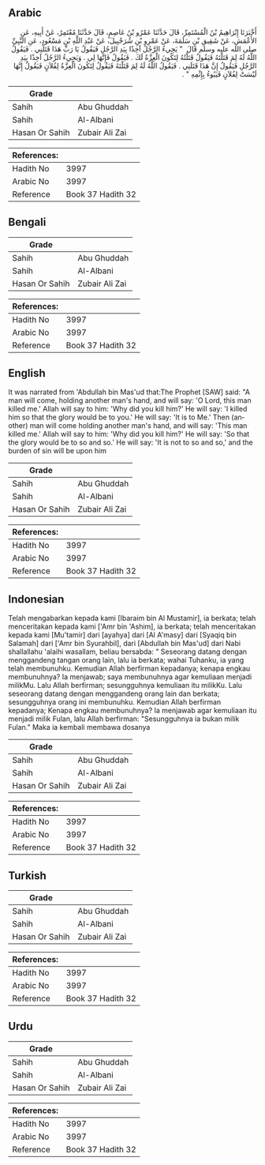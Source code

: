 ## Arabic


<div dir="rtl" lang="ar" style={{fontSize:'larger',backgroundColor:'#f8f9fa',padding:20}}>
أَخْبَرَنَا إِبْرَاهِيمُ بْنُ الْمُسْتَمِرِّ، قَالَ حَدَّثَنَا عَمْرُو بْنُ عَاصِمٍ، قَالَ حَدَّثَنَا مُعْتَمِرٌ، عَنْ أَبِيهِ، عَنِ الأَعْمَشِ، عَنْ شَقِيقِ بْنِ سَلَمَةَ، عَنْ عَمْرِو بْنِ شُرَحْبِيلَ، عَنْ عَبْدِ اللَّهِ بْنِ مَسْعُودٍ، عَنِ النَّبِيِّ صلى الله عليه وسلم قَالَ ‏ "‏ يَجِيءُ الرَّجُلُ آخِذًا بِيَدِ الرَّجُلِ فَيَقُولُ يَا رَبِّ هَذَا قَتَلَنِي ‏.‏ فَيَقُولُ اللَّهُ لَهُ لِمَ قَتَلْتَهُ فَيَقُولُ قَتَلْتُهُ لِتَكُونَ الْعِزَّةُ لَكَ ‏.‏ فَيَقُولُ فَإِنَّهَا لِي ‏.‏ وَيَجِيءُ الرَّجُلُ آخِذًا بِيَدِ الرَّجُلِ فَيَقُولُ إِنَّ هَذَا قَتَلَنِي ‏.‏ فَيَقُولُ اللَّهُ لَهُ لِمَ قَتَلْتَهُ فَيَقُولُ لِتَكُونَ الْعِزَّةُ لِفُلاَنٍ فَيَقُولُ إِنَّهَا لَيْسَتْ لِفُلاَنٍ فَيَبُوءُ بِإِثْمِهِ ‏"‏ ‏.‏
</div>
<div style={{backgroundColor:'#f8f9fa',padding:20, marginBottom: 10}}><table> <thead> <tr> <th>Grade</th> <th></th> </tr> </thead> <tbody> <tr><td>Sahih</td><td>Abu Ghuddah</td></tr><tr><td>Sahih</td><td>Al-Albani</td></tr><tr><td>Hasan Or Sahih</td><td>Zubair Ali Zai</td></tr></tbody></table><table> <thead> <tr> <th>References:</th> <th></th> </tr> </thead> <tbody><tr><td>Hadith No</td><td>3997</td></tr><tr><td>Arabic No</td><td>3997</td></tr><tr><td>Reference</td><td>Book 37 Hadith 32</td></tr></tbody></table></div>

## Bengali


<div dir="ltr" lang="bn" style={{fontSize:'larger',backgroundColor:'#f8f9fa',padding:20}}>

</div>
<div style={{backgroundColor:'#f8f9fa',padding:20, marginBottom: 10}}><table> <thead> <tr> <th>Grade</th> <th></th> </tr> </thead> <tbody> <tr><td>Sahih</td><td>Abu Ghuddah</td></tr><tr><td>Sahih</td><td>Al-Albani</td></tr><tr><td>Hasan Or Sahih</td><td>Zubair Ali Zai</td></tr></tbody></table><table> <thead> <tr> <th>References:</th> <th></th> </tr> </thead> <tbody><tr><td>Hadith No</td><td>3997</td></tr><tr><td>Arabic No</td><td>3997</td></tr><tr><td>Reference</td><td>Book 37 Hadith 32</td></tr></tbody></table></div>

## English


<div dir="ltr" lang="en" style={{fontSize:'larger',backgroundColor:'#f8f9fa',padding:20}}>
It was narrated from 'Abdullah bin Mas'ud that:The Prophet [SAW] said: "A man will come, holding another man's hand, and will say: 'O Lord, this man killed me.' Allah will say to him: 'Why did you kill him?' He will say: 'I killed him so that the glory would be to you.' He will say: 'It is to Me.' Then (another) man will come holding another man's hand, and will say: 'This man killed me.' Allah will say to him: 'Why did you kill him?' He will say: 'So that the glory would be to so and so.' He will say: 'It is not to so and so,' and the burden of sin will be upon him
</div>
<div style={{backgroundColor:'#f8f9fa',padding:20, marginBottom: 10}}><table> <thead> <tr> <th>Grade</th> <th></th> </tr> </thead> <tbody> <tr><td>Sahih</td><td>Abu Ghuddah</td></tr><tr><td>Sahih</td><td>Al-Albani</td></tr><tr><td>Hasan Or Sahih</td><td>Zubair Ali Zai</td></tr></tbody></table><table> <thead> <tr> <th>References:</th> <th></th> </tr> </thead> <tbody><tr><td>Hadith No</td><td>3997</td></tr><tr><td>Arabic No</td><td>3997</td></tr><tr><td>Reference</td><td>Book 37 Hadith 32</td></tr></tbody></table></div>

## Indonesian


<div dir="ltr" lang="id" style={{fontSize:'larger',backgroundColor:'#f8f9fa',padding:20}}>
Telah mengabarkan kepada kami [Ibaraim bin Al Mustamir], ia berkata; telah menceritakan kepada kami ['Amr bin 'Ashim], ia berkata; telah menceritakan kepada kami [Mu'tamir] dari [ayahya] dari [Al A'masy] dari [Syaqiq bin Salamah] dari ['Amr bin Syurahbil], dari [Abdullah bin Mas'ud] dari Nabi shallallahu 'alaihi wasallam, beliau bersabda: " Seseorang datang dengan menggandeng tangan orang lain, lalu ia berkata; wahai Tuhanku, ia yang telah membunuhku. Kemudian Allah berfirman kepadanya; kenapa engkau membunuhnya? Ia menjawab; saya membunuhnya agar kemuliaan menjadi milikMu. Lalu Allah berfirman; sesungguhnya kemuliaan itu milikKu. Lalu seseorang datang dengan menggandeng orang lain dan berkata; sesungguhnya orang ini membunuhku. Kemudian Allah berfirman kepadanya; Kenapa engkau membunuhnya? Ia menjawab agar kemuliaan itu menjadi milik Fulan, lalu Allah berfirman: "Sesungguhnya ia bukan milik Fulan." Maka ia kembali membawa dosanya
</div>
<div style={{backgroundColor:'#f8f9fa',padding:20, marginBottom: 10}}><table> <thead> <tr> <th>Grade</th> <th></th> </tr> </thead> <tbody> <tr><td>Sahih</td><td>Abu Ghuddah</td></tr><tr><td>Sahih</td><td>Al-Albani</td></tr><tr><td>Hasan Or Sahih</td><td>Zubair Ali Zai</td></tr></tbody></table><table> <thead> <tr> <th>References:</th> <th></th> </tr> </thead> <tbody><tr><td>Hadith No</td><td>3997</td></tr><tr><td>Arabic No</td><td>3997</td></tr><tr><td>Reference</td><td>Book 37 Hadith 32</td></tr></tbody></table></div>

## Turkish


<div dir="ltr" lang="tr" style={{fontSize:'larger',backgroundColor:'#f8f9fa',padding:20}}>

</div>
<div style={{backgroundColor:'#f8f9fa',padding:20, marginBottom: 10}}><table> <thead> <tr> <th>Grade</th> <th></th> </tr> </thead> <tbody> <tr><td>Sahih</td><td>Abu Ghuddah</td></tr><tr><td>Sahih</td><td>Al-Albani</td></tr><tr><td>Hasan Or Sahih</td><td>Zubair Ali Zai</td></tr></tbody></table><table> <thead> <tr> <th>References:</th> <th></th> </tr> </thead> <tbody><tr><td>Hadith No</td><td>3997</td></tr><tr><td>Arabic No</td><td>3997</td></tr><tr><td>Reference</td><td>Book 37 Hadith 32</td></tr></tbody></table></div>

## Urdu


<div dir="rtl" lang="ur" style={{fontSize:'larger',backgroundColor:'#f8f9fa',padding:20}}>

</div>
<div style={{backgroundColor:'#f8f9fa',padding:20, marginBottom: 10}}><table> <thead> <tr> <th>Grade</th> <th></th> </tr> </thead> <tbody> <tr><td>Sahih</td><td>Abu Ghuddah</td></tr><tr><td>Sahih</td><td>Al-Albani</td></tr><tr><td>Hasan Or Sahih</td><td>Zubair Ali Zai</td></tr></tbody></table><table> <thead> <tr> <th>References:</th> <th></th> </tr> </thead> <tbody><tr><td>Hadith No</td><td>3997</td></tr><tr><td>Arabic No</td><td>3997</td></tr><tr><td>Reference</td><td>Book 37 Hadith 32</td></tr></tbody></table></div>
